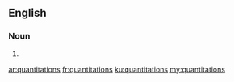 ==English==

===Noun===
{{head|en|plural}}

# {{plural of|quantitation|lang=en}}

[[ar:quantitations]]
[[fr:quantitations]]
[[ku:quantitations]]
[[my:quantitations]]
